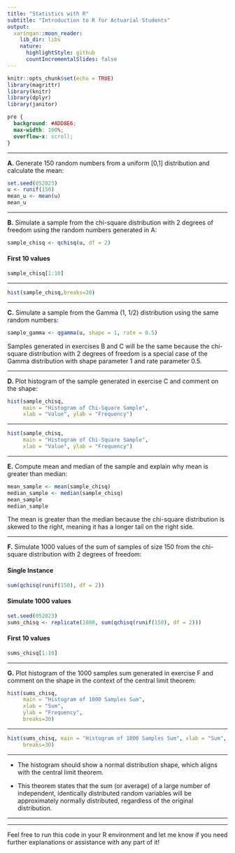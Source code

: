 ```yaml
---
title: "Statistics with R"
subtitle: "Introduction to R for Actuarial Students"
output:
  xaringan::moon_reader:
    lib_dir: libs
    nature:
      highlightStyle: github
      countIncrementalSlides: false
---
```


```r
knitr::opts_chunk$set(echo = TRUE)
library(magrittr)
library(knitr)
library(dplyr)
library(janitor)


```

```css
pre {
  background: #ADD8E6;
  max-width: 100%;
  overflow-x: scroll;
}
```

---

**A.** Generate 150 random numbers from a uniform [0,1] distribution and calculate the mean:

```r
set.seed(052023)
u <- runif(150)
mean_u <- mean(u)
mean_u
```

---

**B.** Simulate a sample from the chi-square distribution with 2 degrees of freedom using the random numbers generated in A:

```r
sample_chisq <- qchisq(u, df = 2)
```

#### First 10 values

```r
sample_chisq[1:10]
```

---


```r
hist(sample_chisq,breaks=20)
```

---

**C.** Simulate a sample from the Gamma (1, 1/2) distribution using the same random numbers:

```r
sample_gamma <- qgamma(u, shape = 1, rate = 0.5)
```

Samples generated in exercises B and C will be the same because the chi-square distribution with 2 degrees of freedom is a special case of the Gamma distribution with shape parameter 1 and rate parameter 0.5.

---

**D.** Plot histogram of the sample generated in exercise C and comment on the shape:

```r
hist(sample_chisq, 
     main = "Histogram of Chi-Square Sample", 
     xlab = "Value", ylab = "Frequency")
```

---

```r
hist(sample_chisq, 
     main = "Histogram of Chi-Square Sample", 
     xlab = "Value", ylab = "Frequency")
```

---

**E.** Compute mean and median of the sample and explain why mean is greater than median:

```r
mean_sample <- mean(sample_chisq)
median_sample <- median(sample_chisq)
mean_sample
median_sample
```

The mean is greater than the median because the chi-square distribution is skewed to the right, meaning it has a longer tail on the right side.

---

**F.** Simulate 1000 values of the sum of samples of size 150 from the chi-square distribution with 2 degrees of freedom:


#### Single Instance
```r
sum(qchisq(runif(150), df = 2))
```


#### Simulate 1000 values
```r
set.seed(052023)
sums_chisq <- replicate(1000, sum(qchisq(runif(150), df = 2)))
```

#### First 10 values
```r
sums_chisq[1:10]
```
---

**G.** Plot histogram of the 1000 samples sum generated in exercise F and comment on the shape in the context of the central limit theorem:

```r
hist(sums_chisq, 
     main = "Histogram of 1000 Samples Sum", 
     xlab = "Sum", 
     ylab = "Frequency",
     breaks=30)
```

---

```r
hist(sums_chisq, main = "Histogram of 1000 Samples Sum", xlab = "Sum", ylab = "Frequency",
     breaks=30)
```

---

* The histogram should show a normal distribution shape, which aligns with the central limit theorem.

* This theorem states that the sum (or average) of a large number of independent, identically distributed random variables will be approximately normally distributed, regardless of the original distribution.

---

---

Feel free to run this code in your R environment and let me know if you need further explanations or assistance with any part of it!